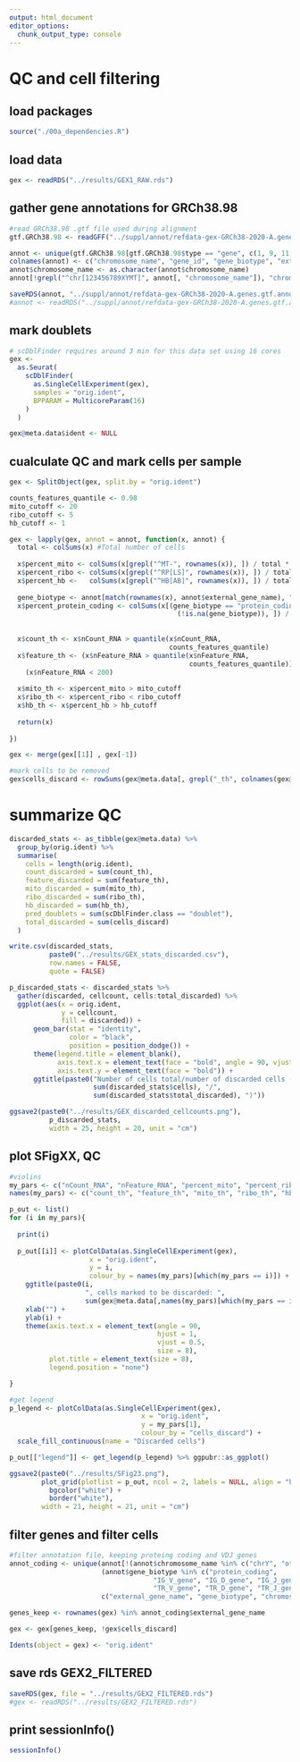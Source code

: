 ```yaml
---
output: html_document
editor_options: 
  chunk_output_type: console
---
```



# QC and cell filtering {#QC}
## load packages

```r

source("./00a_dependencies.R")

```


## load data

```r

gex <- readRDS("../results/GEX1_RAW.rds")

```


## gather gene annotations for GRCh38.98

```r

#read GRCh38.98 .gtf file used during alignment
gtf.GRCh38.98 <- readGFF("../suppl/annot/refdata-gex-GRCh38-2020-A.genes.gtf.gz")

annot <- unique(gtf.GRCh38.98[gtf.GRCh38.98$type == "gene", c(1, 9, 11, 12)])
colnames(annot) <- c("chromosome_name", "gene_id", "gene_biotype", "external_gene_name")
annot$chromosome_name <- as.character(annot$chromosome_name)
annot[!grepl("^chr[123456789XYMT]", annot[, "chromosome_name"]), "chromosome_name"] <- "other"

saveRDS(annot, "../suppl/annot/refdata-gex-GRCh38-2020-A.genes.gtf.annot.rds")
#annot <- readRDS("../suppl/annot/refdata-gex-GRCh38-2020-A.genes.gtf.annot.rds")


```


## mark doublets

```r

# scDblFinder requires around 3 min for this data set using 16 cores
gex <-
  as.Seurat(
    scDblFinder(
      as.SingleCellExperiment(gex),
      samples = "orig.ident",
      BPPARAM = MulticoreParam(16)
    )
  )

gex@meta.data$ident <- NULL


```


## cualculate QC and mark cells per sample

```r

gex <- SplitObject(gex, split.by = "orig.ident")

counts_features_quantile <- 0.98
mito_cutoff <- 20
ribo_cutoff <- 5
hb_cutoff <- 1

gex <- lapply(gex, annot = annot, function(x, annot) {
  total <- colSums(x) #Total number of cells
  
  x$percent_mito <- colSums(x[grepl("^MT-", rownames(x)), ]) / total * 100
  x$percent_ribo <- colSums(x[grepl("^RP[LS]", rownames(x)), ]) / total * 100
  x$percent_hb <-   colSums(x[grepl("^HB[AB]", rownames(x)), ]) / total * 100
  
  gene_biotype <- annot[match(rownames(x), annot$external_gene_name), "gene_biotype"]
  x$percent_protein_coding <- colSums(x[(gene_biotype == "protein_coding") &
                                          (!is.na(gene_biotype)), ]) / total * 100
  
  
  x$count_th <- x$nCount_RNA > quantile(x$nCount_RNA, 
                                        counts_features_quantile)
  x$feature_th <- (x$nFeature_RNA > quantile(x$nFeature_RNA, 
                                             counts_features_quantile)) |
    (x$nFeature_RNA < 200)
  
  x$mito_th <- x$percent_mito > mito_cutoff
  x$ribo_th <- x$percent_ribo < ribo_cutoff
  x$hb_th <- x$percent_hb > hb_cutoff
  
  return(x)
  
})

gex <- merge(gex[[1]] , gex[-1])

#mark cells to be removed
gex$cells_discard <- rowSums(gex@meta.data[, grepl("_th", colnames(gex@meta.data))]) > 0


```


# summarize QC

```r

discarded_stats <- as_tibble(gex@meta.data) %>%
  group_by(orig.ident) %>%
  summarise(
    cells = length(orig.ident),
    count_discarded = sum(count_th),
    feature_discarded = sum(feature_th),
    mito_discarded = sum(mito_th),
    ribo_discarded = sum(ribo_th),
    hb_discarded = sum(hb_th),
    pred_doublets = sum(scDblFinder.class == "doublet"),
    total_discarded = sum(cells_discard)
  )

write.csv(discarded_stats, 
          paste0("../results/GEX_stats_discarded.csv"), 
          row.names = FALSE, 
          quote = FALSE)

p_discarded_stats <- discarded_stats %>% 
  gather(discarded, cellcount, cells:total_discarded) %>% 
  ggplot(aes(x = orig.ident, 
             y = cellcount, 
             fill = discarded)) + 
      geom_bar(stat = "identity", 
               color = "black", 
               position = position_dodge()) + 
      theme(legend.title = element_blank(),
            axis.text.x = element_text(face = "bold", angle = 90, vjust = 0.5, hjust = 1),
            axis.text.y = element_text(face = "bold")) +
      ggtitle(paste0("Number of cells total/number of discarded cells (", 
                     sum(discarded_stats$cells), "/", 
                     sum(discarded_stats$total_discarded), ")"))

ggsave2(paste0("../results/GEX_discarded_cellcounts.png"), 
          p_discarded_stats,
          width = 25, height = 20, unit = "cm")


```


## plot SFigXX, QC

```r

#violins
my_pars <- c("nCount_RNA", "nFeature_RNA", "percent_mito", "percent_ribo", "percent_hb")
names(my_pars) <- c("count_th", "feature_th", "mito_th", "ribo_th", "hb_th")

p_out <- list()
for (i in my_pars){
  
  print(i)
  
  p_out[[i]] <- plotColData(as.SingleCellExperiment(gex), 
                    x = "orig.ident", 
                    y = i, 
                    colour_by = names(my_pars)[which(my_pars == i)]) + 
    ggtitle(paste0(i, 
                   ", cells marked to be discarded: ", 
                   sum(gex@meta.data[,names(my_pars)[which(my_pars == i)]]))) +
    xlab("") + 
    ylab(i) + 
    theme(axis.text.x = element_text(angle = 90, 
                                     hjust = 1, 
                                     vjust = 0.5,
                                     size = 8),
          plot.title = element_text(size = 8),
          legend.position = "none")

}

#get legend
p_legend <- plotColData(as.SingleCellExperiment(gex), 
                                 x = "orig.ident", 
                                 y = my_pars[1], 
                                 colour_by = "cells_discard") +
  scale_fill_continuous(name = "Discarded cells")

p_out[["legend"]] <- get_legend(p_legend) %>% ggpubr::as_ggplot()

ggsave2(paste0("../results/SFig23.png"), 
        plot_grid(plotlist = p_out, ncol = 2, labels = NULL, align = "hv") + 
          bgcolor("white") + 
          border("white"),
        width = 21, height = 21, unit = "cm")


```


## filter genes and filter cells

```r

#filter annotation file, keeping proteing coding and VDJ genes
annot_coding <- unique(annot[!(annot$chromosome_name %in% c("chrY", "other", "chrM")) & 
                       (annot$gene_biotype %in% c("protein_coding", 
                                    "IG_V_gene", "IG_D_gene", "IG_J_gene", "IG_C_gene",
                                    "TR_V_gene", "TR_D_gene", "TR_J_gene", "TR_C_gene")), 
                       c("external_gene_name", "gene_biotype", "chromosome_name")])

genes_keep <- rownames(gex) %in% annot_coding$external_gene_name

gex <- gex[genes_keep, !gex$cells_discard] 

Idents(object = gex) <- "orig.ident"


```


## save rds GEX2_FILTERED

```r

saveRDS(gex, file = "../results/GEX2_FILTERED.rds")
#gex <- readRDS("../results/GEX2_FILTERED.rds")

```


## print sessionInfo()

```r

sessionInfo()

```

